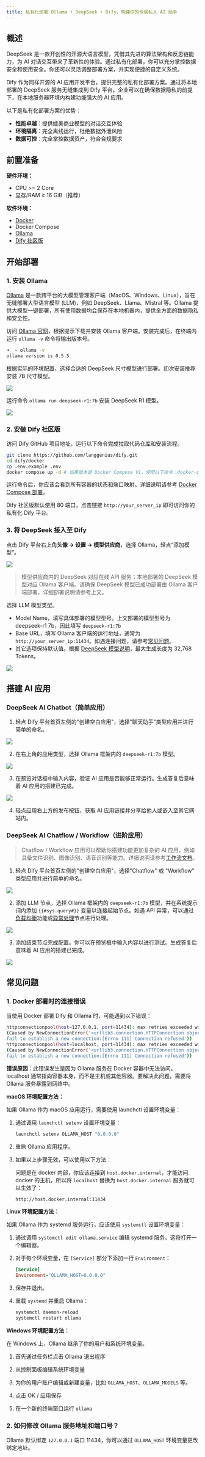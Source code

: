```yaml
---
title: 私有化部署 Ollama + DeepSeek + Dify，构建你的专属私人 AI 助手
---
```



## 概述

DeepSeek 是一款开创性的开源大语言模型，凭借其先进的算法架构和反思链能力，为 AI 对话交互带来了革新性的体验。通过私有化部署，你可以充分掌控数据安全和使用安全。你还可以灵活调整部署方案，并实现便捷的自定义系统。

Dify 作为同样开源的 AI 应用开发平台，提供完整的私有化部署方案。通过将本地部署的 DeepSeek 服务无缝集成到 Dify 平台，企业可以在确保数据隐私的前提下，在本地服务器环境内构建功能强大的 AI 应用。

以下是私有化部署方案的优势：

- **性能卓越**：提供媲美商业模型的对话交互体验
- **环境隔离**：完全离线运行，杜绝数据外泄风险
- **数据可控**：完全掌控数据资产，符合合规要求

## 前置准备

**硬件环境：**

- CPU >= 2 Core
- 显存/RAM ≥ 16 GiB（推荐）

**软件环境：**

- [Docker](https://www.docker.com/)
- Docker Compose
- [Ollama](https://ollama.com)
- [Dify 社区版](https://github.com/langgenius/dify)

## 开始部署

### 1. 安装 Ollama

[Ollama](https://ollama.com/) 是一款跨平台的大模型管理客户端（MacOS、Windows、Linux），旨在无缝部署大型语言模型 (LLM)，例如 DeepSeek、Llama、Mistral 等。Ollama 提供大模型一键部署，所有使用数据均会保存在本地机器内，提供全方面的数据隐私和安全性。

访问 [Ollama 官网](https://ollama.com/)，根据提示下载并安装 Ollama 客户端。安装完成后，在终端内运行 `ollama -v` 命令将输出版本号。

```bash
➜  ~ ollama -v
ollama version is 0.5.5
```

根据实际的环境配置，选择合适的 DeepSeek 尺寸模型进行部署。初次安装推荐安装 7B 尺寸模型。

![](https://assets-docs.dify.ai/2025/01/26978571a8d5f7188a952606f62e6a32.png)

运行命令 `ollama run deepseek-r1:7b` 安装 DeepSeek R1 模型。

![](https://assets-docs.dify.ai/2025/01/9297451d07d7704f73d6db0a83842f5f.png)

### 2. 安装 Dify 社区版

访问 Dify GitHub 项目地址，运行以下命令完成拉取代码仓库和安装流程。

```bash
git clone https://github.com/langgenius/dify.git
cd dify/docker
cp .env.example .env
docker compose up -d # 如果版本是 Docker Compose V1，使用以下命令：docker-compose up -d
```

运行命令后，你应该会看到所有容器的状态和端口映射。详细说明请参考 [Docker Compose 部署](https://docs.dify.ai/zh-hans/getting-started/install-self-hosted/docker-compose)。

Dify 社区版默认使用 80 端口，点击链接 `http://your_server_ip` 即可访问你的私有化 Dify 平台。

### 3. 将 DeepSeek 接入至 Dify

点击 Dify 平台右上角**头像 → 设置 → 模型供应商**，选择 Ollama，轻点“添加模型”。

![](https://assets-docs.dify.ai/2025/01/44e7b97087155d05d757c03e3f4f483b.png)

> 模型供应商内的 DeepSeek 对应在线 API 服务；本地部署的 DeepSeek 模型对应 Ollama 客户端。请确保 DeepSeek 模型已成功部署由 Ollama 客户端部署，详细部署说明请参考上文。

选择 LLM 模型类型。

- Model Name，填写具体部署的模型型号。上文部署的模型型号为 deepseek-r1 7b，因此填写 `deepseek-r1:7b`
- Base URL，填写 Ollama 客户端的运行地址，通常为 `http://your_server_ip:11434`。如遇连接问题，请参考[常见问题](https://docs.dify.ai/zh-hans/learn-more/use-cases/private-ai-ollama-deepseek-dify#id-1.-docker-bu-shu-shi-de-lian-jie-cuo-wu)。
- 其它选项保持默认值。根据 [DeepSeek 模型说明](https://huggingface.co/deepseek-ai/DeepSeek-R1-Distill-Qwen-7B)，最大生成长度为 32,768 Tokens。

![](https://assets-docs.dify.ai/2025/01/6f3b53427e46786ba7d1374739344142.png)

## 搭建 AI 应用

### DeepSeek AI Chatbot（简单应用）

1. 轻点 Dify 平台首页左侧的"创建空白应用"，选择"聊天助手"类型应用并进行简单的命名。

![](https://assets-docs.dify.ai/2025/01/7f56bc3c836c7248043b656fa95e474e.png)

2. 在右上角的应用类型，选择 Ollama 框架内的 `deepseek-r1:7b` 模型。

![](https://assets-docs.dify.ai/2025/01/dbd7170abd35f545481ecc0beef85333.png)

3. 在预览对话框中输入内容，验证 AI 应用是否能够正常运行。生成答复后意味着 AI 应用的搭建已完成。

![](https://assets-docs.dify.ai/2025/01/619fbbd48e55a1e6a598b4039dd631f5.png)

4. 轻点应用右上方的发布按钮，获取 AI 应用链接并分享给他人或嵌入至其它网站内。

### DeepSeek AI Chatflow / Workflow（进阶应用）

> Chatflow / Workflow 应用可以帮助你搭建功能更加复杂的 AI 应用，例如具备文件识别、图像识别、语音识别等能力。详细说明请参考[工作流文档](https://docs.dify.ai/zh-hans/guides/workflow)。

1. 轻点 Dify 平台首页左侧的"创建空白应用"，选择"Chatflow" 或 "Workflow" 类型应用并进行简单的命名。

![](https://assets-docs.dify.ai/2025/01/cb8637be4dca5a0e684fd9a21df3711f.png)

2. 添加 LLM 节点，选择 Ollama 框架内的 `deepseek-r1:7b` 模型，并在系统提示词内添加 `{{#sys.query#}}` 变量以连接起始节点。如遇 API 异常，可以通过[负载均衡](https://docs.dify.ai/zh-hans/guides/model-configuration/load-balancing)功能或[异常处理](https://docs.dify.ai/zh-hans/guides/workflow/error-handling)节点进行处理。

![](https://assets-docs.dify.ai/2025/01/c21f076398eb09d773d3e543561293e6.png)

3. 添加结束节点完成配置。你可以在预览框中输入内容以进行测试。生成答复后意味着 AI 应用的搭建已完成。

![](https://assets-docs.dify.ai/2025/01/820c37c70cb029cba60ca289e8d6e89a.png)

## 常见问题

### 1. Docker 部署时的连接错误

当使用 Docker 部署 Dify 和 Ollama 时，可能遇到以下错误：

```bash
httpconnectionpool(host=127.0.0.1, port=11434): max retries exceeded with url:/cpi/chat
(Caused by NewConnectionError('<urllib3.connection.HTTPConnection object at 0x7f8562812c20>:
fail to establish a new connection:[Errno 111] Connection refused'))
httpconnectionpool(host=localhost, port=11434): max retries exceeded with url:/cpi/chat
(Caused by NewConnectionError('<urllib3.connection.HTTPConnection object at 0x7f8562812c20>:
fail to establish a new connection:[Errno 111] Connection refused'))
```

**错误原因**：此错误发生是因为 Ollama 服务在 Docker 容器中无法访问。localhost 通常指向容器本身，而不是主机或其他容器。要解决此问题，需要将 Ollama 服务暴露到网络中。

**macOS 环境配置方法：**

如果 Ollama 作为 macOS 应用运行，需要使用 launchctl 设置环境变量：

1. 通过调用 `launchctl setenv` 设置环境变量：

    ```bash
    launchctl setenv OLLAMA_HOST "0.0.0.0"
    ```

2. 重启 Ollama 应用程序。

3. 如果以上步骤无效，可以使用以下方法：

    问题是在 docker 内部，你应该连接到 `host.docker.internal`，才能访问 docker 的主机，所以将 `localhost` 替换为 `host.docker.internal` 服务就可以生效了：

    ```bash
    http://host.docker.internal:11434
    ```

**Linux 环境配置方法：**

如果 Ollama 作为 systemd 服务运行，应该使用 `systemctl` 设置环境变量：

1. 通过调用 `systemctl edit ollama.service` 编辑 systemd 服务。这将打开一个编辑器。

2. 对于每个环境变量，在 `[Service]` 部分下添加一行 `Environment`：

    ```ini
    [Service]
    Environment="OLLAMA_HOST=0.0.0.0"
    ```

3. 保存并退出。

4. 重载 `systemd` 并重启 Ollama：

   ```bash
   systemctl daemon-reload
   systemctl restart ollama
   ```

**Windows 环境配置方法：**

在 Windows 上，Ollama 继承了你的用户和系统环境变量。

1. 首先通过任务栏点击 Ollama 退出程序

2. 从控制面板编辑系统环境变量

3. 为你的用户账户编辑或新建变量，比如 `OLLAMA_HOST`、`OLLAMA_MODELS` 等。

4. 点击 OK / 应用保存

5. 在一个新的终端窗口运行 `ollama`

### 2. 如何修改 Ollama 服务地址和端口号？

Ollama 默认绑定 `127.0.0.1` 端口 11434，你可以通过 `OLLAMA_HOST` 环境变量更改绑定地址。
